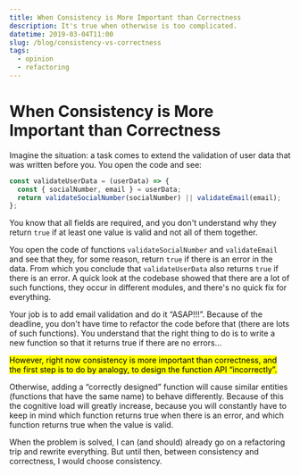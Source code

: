 ```yaml
---
title: When Consistency is More Important than Correctness
description: It's true when otherwise is too complicated.
datetime: 2019-03-04T11:00
slug: /blog/consistency-vs-correctness
tags:
  - opinion
  - refactoring
---
```


# When Consistency is More Important than Correctness

Imagine the situation: a task comes to extend the validation of user data that was written before you. You open the code and see:

```js
const validateUserData = (userData) => {
  const { socialNumber, email } = userData;
  return validateSocialNumber(socialNumber) || validateEmail(email);
};
```

You know that all fields are required, and you don't understand why they return `true` if at least one value is valid and not all of them together.

You open the code of functions `validateSocialNumber` and `validateEmail` and see that they, for some reason, return `true` if there is an error in the data. From which you conclude that `validateUserData` also returns `true` if there is an error. A quick look at the codebase showed that there are a lot of such functions, they occur in different modules, and there's no quick fix for everything.

Your job is to add email validation and do it “ASAP!!!”. Because of the deadline, you don't have time to refactor the code before that (there are lots of such functions). You understand that the right thing to do is to write a new function so that it returns true if there are no errors...

<mark>
  However, right now consistency is more important than correctness, and the first step is to do by
  analogy, to design the function API “incorrectly”.
</mark>

Otherwise, adding a “correctly designed” function will cause similar entities (functions that have the same name) to behave differently. Because of this the cognitive load will greatly increase, because you will constantly have to keep in mind which function returns true when there is an error, and which function returns true when the value is valid.

When the problem is solved, I can (and should) already go on a refactoring trip and rewrite everything. But until then, between consistency and correctness, I would choose consistency.
